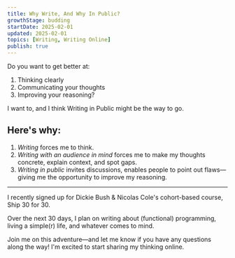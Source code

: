 ```yaml
---
title: Why Write, And Why In Public?
growthStage: budding
startDate: 2025-02-01
updated: 2025-02-01
topics: [Writing, Writing Online]
publish: true
---
```


Do you want to get better at:
1. Thinking clearly
2. Communicating your thoughts
3. Improving your reasoning?

I want to, and I think Writing in Public might be the way to go.
## Here's why:
1. _Writing_ forces me to think.
2. _Writing with an audience in mind_ forces me to make my thoughts concrete, explain context, and spot gaps.
3. _Writing in public_ invites discussions, enables people to point out flaws—giving me the opportunity to improve my reasoning.
---
I recently signed up for Dickie Bush & Nicolas Cole's cohort-based course, Ship 30 for 30.

Over the next 30 days, I plan on writing about (functional) programming, living a simple(r) life, and whatever comes to mind.

Join me on this adventure—and let me know if you have any questions along the way!
I'm excited to start sharing my thinking online.
